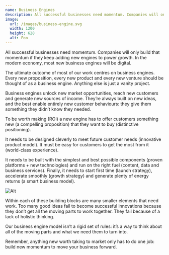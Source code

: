 ```yaml
---
name: Business Engines
description: All successful businesses need momentum. Companies will only build that momentum if they keep adding new engines to power growth. In the modern economy, most new business engines will be digital.
image:
  url: /images/business-engine.svg
  width: 1200
  height: 628
  alt: Foo
---
```




<Article>
  <p class="lead">All successful businesses need momentum. Companies will only build that momentum if they keep adding new engines to power growth. In the modern economy, most new business engines will be digital.</p>
  <p class="h3">The ultimate outcome of most of our work centres on business engines. Every new proposition, every new product and every new venture should be thought of as a business engine. Anything else is just a vanity project.</p>

Business engines unlock new market opportunities, reach new customers and generate new sources of income. They’re always built on new ideas, and the best enable entirely new customer behaviours: they give them something they didn’t know they needed.

To be worth making (ROI) a new engine has to offer customers something new (a compelling proposition) that they want to buy (distinctive positioning).

It needs to be designed cleverly to meet future customer needs (innovative product model). It must be easy for customers to get the most from it (world-class experience).

It needs to be built with the simplest and best possible components (proven platforms + new technologies) and run on the right fuel (content, data and business services). Finally, it needs to start first time (launch strategy), accelerate smoothly (growth strategy) and generate plenty of energy returns (a smart business model).

![Alt](/images/business-engine.svg 'Lorem ipsum dolor sit amet, consectetur adipiscing elit. Nullam ac sapien ac magna tristique auctor. Duis a semper tortor, sit amet laoreet mi. Morbi a lectus id metus faucibus porttitor non id dolor. Duis volutpat, elit quis condimentum gravida, nunc nulla lacinia erat, quis ullamcorper tellus justo quis nulla.')

<PromoGroup name="Listen" icon="listen">
  <Promo name="{`Episode #6: ${podcast.frontmatter.name}`}" description={podcast.frontmatter.description} url={{ name: 'Listen now', url: 'https://www.bbc.co.uk/sounds/podcasts', external: true }} />
</PromoGroup>

Within each of these building blocks are many smaller elements that need work. Too many good ideas fail to become successful innovations because they don’t get all the moving parts to work together. They fail because of a lack of holistic thinking.

Our business engine model isn’t a rigid set of rules: it’s a way to think about all of the moving parts and what we need them to turn into.

  <p class="h3">Remember, anything new worth taking to market only has to do one job: build new momentum to move your business forward.</p>
</Article>
